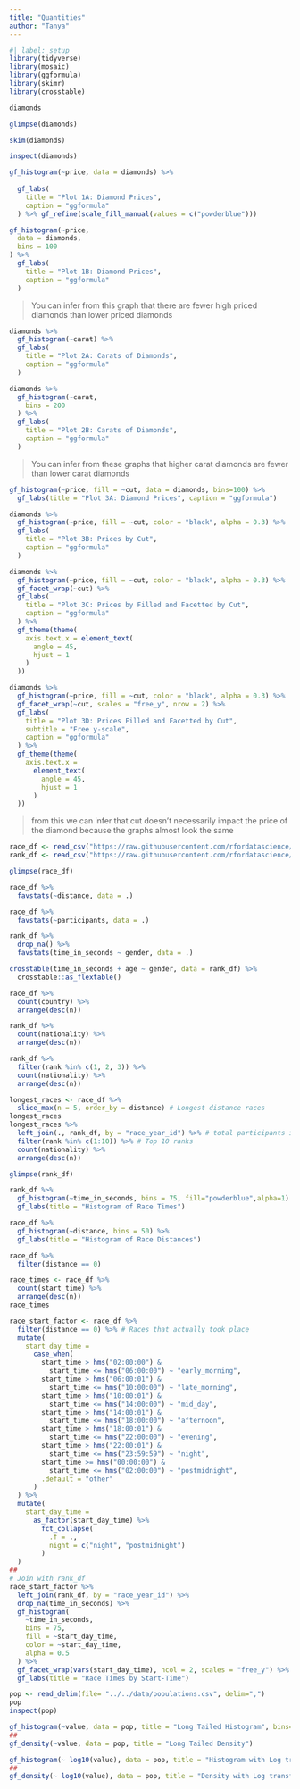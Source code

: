 ```yaml
---
title: "Quantities"
author: "Tanya"
---
```


```r
#| label: setup
library(tidyverse)
library(mosaic)
library(ggformula)
library(skimr)
library(crosstable) 

```

```r
diamonds
```

```r
glimpse(diamonds)
```

```r
skim(diamonds)
```

```r
inspect(diamonds)
```

```r
gf_histogram(~price, data = diamonds) %>%
  
  gf_labs(
    title = "Plot 1A: Diamond Prices",
    caption = "ggformula"
  ) %>% gf_refine(scale_fill_manual(values = c("powderblue")))


```

```r
gf_histogram(~price,
  data = diamonds,
  bins = 100
) %>%
  gf_labs(
    title = "Plot 1B: Diamond Prices",
    caption = "ggformula"
  )
```

> You can infer from this graph that there are fewer high priced diamonds than lower priced diamonds

```r
diamonds %>%
  gf_histogram(~carat) %>%
  gf_labs(
    title = "Plot 2A: Carats of Diamonds",
    caption = "ggformula"
  )
```

```r
diamonds %>%
  gf_histogram(~carat,
    bins = 200
  ) %>%
  gf_labs(
    title = "Plot 2B: Carats of Diamonds",
    caption = "ggformula"
  )
```

> You can infer from these graphs that higher carat diamonds are fewer than lower carat diamonds

```r
gf_histogram(~price, fill = ~cut, data = diamonds, bins=100) %>%
  gf_labs(title = "Plot 3A: Diamond Prices", caption = "ggformula")

```

```r
diamonds %>%
  gf_histogram(~price, fill = ~cut, color = "black", alpha = 0.3) %>%
  gf_labs(
    title = "Plot 3B: Prices by Cut",
    caption = "ggformula"
  )
```

```r
diamonds %>%
  gf_histogram(~price, fill = ~cut, color = "black", alpha = 0.3) %>%
  gf_facet_wrap(~cut) %>%
  gf_labs(
    title = "Plot 3C: Prices by Filled and Facetted by Cut",
    caption = "ggformula"
  ) %>%
  gf_theme(theme(
    axis.text.x = element_text(
      angle = 45,
      hjust = 1
    )
  ))
```

```r
diamonds %>%
  gf_histogram(~price, fill = ~cut, color = "black", alpha = 0.3) %>%
  gf_facet_wrap(~cut, scales = "free_y", nrow = 2) %>%
  gf_labs(
    title = "Plot 3D: Prices Filled and Facetted by Cut",
    subtitle = "Free y-scale",
    caption = "ggformula"
  ) %>%
  gf_theme(theme(
    axis.text.x =
      element_text(
        angle = 45,
        hjust = 1
      )
  ))
```

> from this we can infer that cut doesn't necessarily impact the price of the diamond because the graphs almost look the same

```r
race_df <- read_csv("https://raw.githubusercontent.com/rfordatascience/tidytuesday/master/data/2021/2021-10-26/race.csv")
rank_df <- read_csv("https://raw.githubusercontent.com/rfordatascience/tidytuesday/master/data/2021/2021-10-26/ultra_rankings.csv")

```

```r
glimpse(race_df)
```

```r
race_df %>%
  favstats(~distance, data = .)
```

```r
race_df %>%
  favstats(~participants, data = .)

```

```r
rank_df %>%
  drop_na() %>%
  favstats(time_in_seconds ~ gender, data = .)
```

```r
crosstable(time_in_seconds + age ~ gender, data = rank_df) %>%
  crosstable::as_flextable()
```

```r
race_df %>%
  count(country) %>%
  arrange(desc(n))
```

```r
rank_df %>%
  count(nationality) %>%
  arrange(desc(n))
```

```r
rank_df %>%
  filter(rank %in% c(1, 2, 3)) %>%
  count(nationality) %>%
  arrange(desc(n))
```

```r
longest_races <- race_df %>%
  slice_max(n = 5, order_by = distance) # Longest distance races
longest_races
longest_races %>%
  left_join(., rank_df, by = "race_year_id") %>% # total participants in longest 4 races
  filter(rank %in% c(1:10)) %>% # Top 10 ranks
  count(nationality) %>%
  arrange(desc(n))
```

```r
glimpse(rank_df)
```

```r
rank_df %>%
  gf_histogram(~time_in_seconds, bins = 75, fill="powderblue",alpha=1) %>%
  gf_labs(title = "Histogram of Race Times")

```

```r
race_df %>%
  gf_histogram(~distance, bins = 50) %>%
  gf_labs(title = "Histogram of Race Distances")
```

```r
race_df %>%
  filter(distance == 0)
```

```r
race_times <- race_df %>%
  count(start_time) %>%
  arrange(desc(n))
race_times
```

```r

race_start_factor <- race_df %>%
  filter(distance == 0) %>% # Races that actually took place
  mutate(
    start_day_time =
      case_when(
        start_time > hms("02:00:00") &
          start_time <= hms("06:00:00") ~ "early_morning",
        start_time > hms("06:00:01") &
          start_time <= hms("10:00:00") ~ "late_morning",
        start_time > hms("10:00:01") &
          start_time <= hms("14:00:00") ~ "mid_day",
        start_time > hms("14:00:01") &
          start_time <= hms("18:00:00") ~ "afternoon",
        start_time > hms("18:00:01") &
          start_time <= hms("22:00:00") ~ "evening",
        start_time > hms("22:00:01") &
          start_time <= hms("23:59:59") ~ "night",
        start_time >= hms("00:00:00") &
          start_time <= hms("02:00:00") ~ "postmidnight",
        .default = "other"
      )
  ) %>%
  mutate(
    start_day_time =
      as_factor(start_day_time) %>%
        fct_collapse(
          .f = .,
          night = c("night", "postmidnight")
        )
  )
##
# Join with rank_df
race_start_factor %>%
  left_join(rank_df, by = "race_year_id") %>%
  drop_na(time_in_seconds) %>%
  gf_histogram(
    ~time_in_seconds,
    bins = 75,
    fill = ~start_day_time,
    color = ~start_day_time,
    alpha = 0.5
  ) %>%
  gf_facet_wrap(vars(start_day_time), ncol = 2, scales = "free_y") %>%
  gf_labs(title = "Race Times by Start-Time")
```

```r
pop <- read_delim(file= "../../data/populations.csv", delim=",")
pop
inspect(pop)
```

```r
gf_histogram(~value, data = pop, title = "Long Tailed Histogram", bins=100)
##
gf_density(~value, data = pop, title = "Long Tailed Density")
```

```r
gf_histogram(~ log10(value), data = pop, title = "Histogram with Log transformed x-variable")
##
gf_density(~ log10(value), data = pop, title = "Density with Log transformed x-variable")
```
